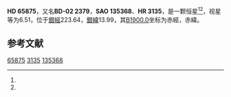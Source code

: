 {{Starbox begin
| name = HD 65875
}}
{{Starbox observe
| epoch = [[J2000.0|J2000.0]]
| constell = {{星座名待查}}<ref name=SIMBAD>{{cite web
 | url=http://simbad.u-strasbg.fr/simbad/sim-id?Ident=HR+3135
 | title =Pulsating variable Star
 | publisher=Centre de Données astronomiques de Strasbourg
 | work=SIMBAD
 | accessdate=2012-07-13}}</ref><ref name=DATA>{{cite web
 | url=http://vizier.u-strasbg.fr/viz-bin/VizieR-5?-out.add=.&-source=5050&-corr=PK=HR&-out.max=9999&HR=3135
 | title=VizieR Detailed Page
 | accessdate=2012-07-13
 | archive-date=2016-03-04
 | archive-url=https://web.archive.org/web/20160304223644/http://vizier.u-strasbg.fr/viz-bin/VizieR-5?-out.add=.&-source=5050&-corr=PK=HR&-out.max=9999&HR=3135
 | dead-url=no
 }}</ref>
| 星官 = 
| ra = {{RA|8|0|44.1}}<ref name=SIMBAD /><ref name=DATA />
| dec = {{DEC|-2|52|54}}<ref name=SIMBAD /><ref name=DATA />
| appmag_v = 6.51<ref name=SIMBAD /><ref name=DATA />
}}
{{Starbox character
| class = B2.5Ve<ref name=SIMBAD /><ref name=DATA />
| b-v = -0.07<ref name=SIMBAD /><ref name=DATA />
| u-b = -0.81<ref name=SIMBAD /><ref name=DATA />
| r-i = -0.05<ref name=SIMBAD /><ref name=DATA />
| variable = 
}}
{{Starbox astrometry
| radial_v = -0.81
| prop_mo_ra = 46
| parallax = 
| p_error = 
}}
{{Starbox catalog
| names =BD-02 2379，[[SAO星表|SAO]] 135368，[[HD星表|HD]] 65875，[[HR星表|HR]] 3135}}
{{Starbox reference |Simbad=HR+3135}}
{{Starbox end}}

'''HD 65875'''，又名'''BD-02 2379'''，'''SAO 135368'''、'''HR 3135'''，是一颗恒星<ref name=SIMBAD /><ref name=DATA />，视星等为6.51，位于[[銀道座標系|銀經]]223.64，[[銀道座標系|銀緯]]13.99，其[[B1900.0|B1900.0]]坐标为赤經{{RA|7|55|42.4}}，赤緯{{DEC|-2|13.99|26}}。

== 参考文献 ==
{{reflist}}

{{star-stub}}

[[Category:HD和HDE天體|65875]]
[[Category:HR天體|3135]]
[[Category:SAO天體|135368]]